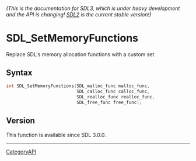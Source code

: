 ====== (This is the documentation for SDL3, which is under heavy development and the API is changing! [https://wiki.libsdl.org/SDL2/ SDL2] is the current stable version!) ======
= SDL_SetMemoryFunctions =

Replace SDL's memory allocation functions with a custom set 

== Syntax ==

<syntaxhighlight lang='c'>
int SDL_SetMemoryFunctions(SDL_malloc_func malloc_func,
                           SDL_calloc_func calloc_func,
                           SDL_realloc_func realloc_func,
                           SDL_free_func free_func);
</syntaxhighlight>

== Version ==

This function is available since SDL 3.0.0.

----
[[CategoryAPI]]


